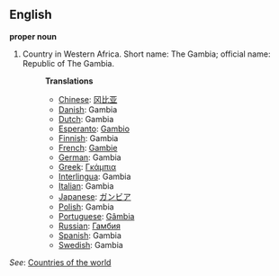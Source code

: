 ==English==

'''proper noun'''

# Country in Western Africa. Short name: The Gambia; official name: Republic of The Gambia.
#:'''Translations'''
#:*[[Chinese]]: [[冈比亚]]
#:*[[Danish]]: Gambia
#:*[[Dutch]]: Gambia
#:*[[Esperanto]]: [[Gambio]]
#:*[[Finnish]]: Gambia
#:*[[French]]: [[Gambie]]
#:*[[German]]: Gambia
#:*[[Greek]]: [[Γκάμπια]]
#:*[[Interlingua]]: Gambia
#:*[[Italian]]: Gambia
#:*[[Japanese]]: [[ガンビア]]
#:*[[Polish]]: Gambia
#:*[[Portuguese]]: [[Gâmbia]]
#:*[[Russian]]: [[Гамбия]]
#:*[[Spanish]]: Gambia
#:*[[Swedish]]: Gambia

''See'': [[Countries of the world]]